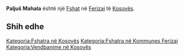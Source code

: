 {{Fshat në Kosovës
 | Emri                = Paljuš Mahala
| srp_N_name = Paljuš Mahala
| srp_N_FULL_NAME_RO = Paljuš Mahala
| srp_N_FULL_NAME_ND_RO = Paljus Mahala
| srp_N_SORT_NAME_RG = PALJUSMAHALA
| srp_N_FULL_NAME_RG = Paljuš Mahala
| srp_N_FULL_NAME_ND_RG = Paljus Mahala

 | Emri (Rasa dhanore) = 
 | Figura              = 
 | Shteti              = Kosovo
 | Komuna              = Ferizaj
 | Kodi postar         = 
 | Sipërfaqja          = 

 | Popullsia           = 

 | Regj. i popullsisë  = 
 | Dend. e popullsisë  = 
 | Faqja zyrtare       = 
 <!--- Koordinatat ----> 
 | Gjerësia            = 42.354444
 | Gjatësia            = 20.919722
 | Lartësia            = 
}}
'''Paljuš Mahala''' është një [[Fshat]] në [[Ferizaj]] të [[Kosovës]].

<!-- == Gjeografia == -->
<!-- == Historia == -->
<!-- == Demografia == -->
== Shih edhe ==
{{Komuna Ferizaj}}
{{Kosovo-Administrata-Cung}}

[[Kategoria:Fshatra në Kosovës]]
[[Kategoria:Fshatra në Kommunes Ferizaj]]
[[Kategoria:Vendbanime në Kosovës]]